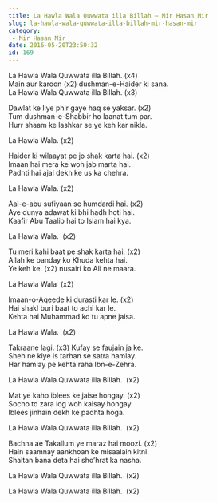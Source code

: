 ```yaml
---
title: La Hawla Wala Quwwata illa Billah – Mir Hasan Mir
slug: la-hawla-wala-quwwata-illa-billah-mir-hasan-mir
category:
 - Mir Hasan Mir
date: 2016-05-20T23:50:32
id: 169
---
```


<p>La Hawla Wala Quwwata illa Billah. (x4)<br />
Main aur karoon (x2) dushman-e-Haider ki sana.<br />
La Hawla Wala Quwwata illa Billah. (x3)</p>
<p>Dawlat ke liye phir gaye haq se yaksar. (x2)<br />
Tum dushman-e-Shabbir ho laanat tum par.<br />
Hurr shaam ke lashkar se ye keh kar nikla.</p>
<p>La Hawla Wala. (x2)</p>
<p>Haider ki wilaayat pe jo shak karta hai. (x2)<br />
Imaan hai mera ke woh jab marta hai.<br />
Padhti hai ajal dekh ke us ka chehra.</p>
<p>La Hawla Wala. (x2)</p>
<p>Aal-e-abu sufiyaan se humdardi hai. (x2)<br />
Aye dunya adawat ki bhi hadh hoti hai.<br />
Kaafir Abu Taalib hai to Islam hai kya.</p>
<p>La Hawla Wala.  (x2)</p>
<p>Tu meri kahi baat pe shak karta hai. (x2)<br />
Allah ke banday ko Khuda kehta hai.<br />
Ye keh ke. (x2) nusairi ko Ali ne maara.</p>
<p>La Hawla Wala  (x2)</p>
<p>Imaan-o-Aqeede ki durasti kar le. (x2)<br />
Hai shakl buri baat to achi kar le.<br />
Kehta hai Muhammad ko tu apne jaisa.</p>
<p>La Hawla Wala.  (x2)</p>
<p>Takraane lagi. (x3) Kufay se faujain ja ke.<br />
Sheh ne kiye is tarhan se satra hamlay.<br />
Har hamlay pe kehta raha Ibn-e-Zehra.</p>
<p>La Hawla Wala Quwwata illa Billah.  (x2)</p>
<p>Mat ye kaho iblees ke jaise hongay. (x2)<br />
Socho to zara log woh kaisay hongay.<br />
Iblees jinhain dekh ke padhta hoga.</p>
<p>La Hawla Wala Quwwata illa Billah.  (x2)</p>
<p>Bachna ae Takallum ye maraz hai moozi. (x2)<br />
Hain saamnay aankhoan ke misaalain kitni.<br />
Shaitan bana deta hai sho’hrat ka nasha.</p>
<p>La Hawla Wala Quwwata illa Billah.  (x2)</p>
<p>La Hawla Wala Quwwata illa Billah.  (x2)</p>